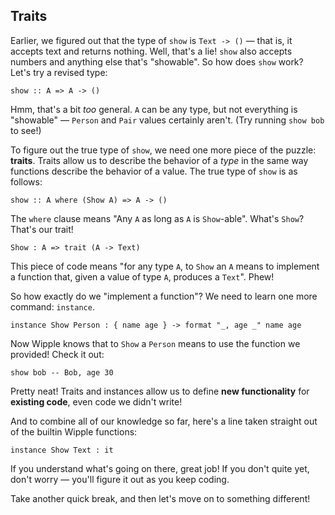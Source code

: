 ## Traits

Earlier, we figured out that the type of `show` is `Text -> ()` — that is, it accepts text and returns nothing. Well, that's a lie! `show` also accepts numbers and anything else that's "showable". So how does `show` work? Let's try a revised type:

```wipple
show :: A => A -> ()
```

Hmm, that's a bit _too_ general. `A` can be any type, but not everything is "showable" — `Person` and `Pair` values certainly aren't. (Try running `show bob` to see!)

To figure out the true type of `show`, we need one more piece of the puzzle: **traits**. Traits allow us to describe the behavior of a _type_ in the same way functions describe the behavior of a value. The true type of `show` is as follows:

```wipple
show :: A where (Show A) => A -> ()
```

The `where` clause means "Any `A` as long as `A` is `Show`-able". What's `Show`? That's our trait!

```wipple
Show : A => trait (A -> Text)
```

This piece of code means "for any type `A`, to `Show` an `A` means to implement a function that, given a value of type `A`, produces a `Text`". Phew!

So how exactly do we "implement a function"? We need to learn one more command: `instance`.

```wipple
instance Show Person : { name age } -> format "_, age _" name age
```

Now Wipple knows that to `Show` a `Person` means to use the function we provided! Check it out:

```wipple
show bob -- Bob, age 30
```

Pretty neat! Traits and instances allow us to define **new functionality** for **existing code**, even code we didn't write!

And to combine all of our knowledge so far, here's a line taken straight out of the builtin Wipple functions:

```wipple
instance Show Text : it
```

If you understand what's going on there, great job! If you don't quite yet, don't worry — you'll figure it out as you keep coding.

Take another quick break, and then let's move on to something different!
